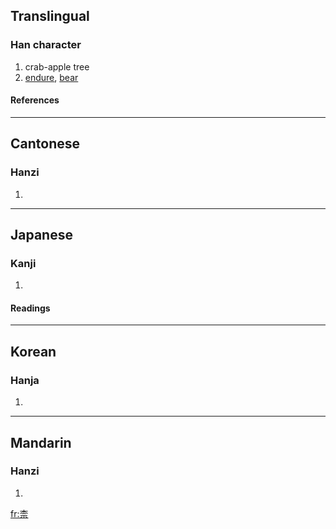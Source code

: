 {{see|奈}}

==Translingual==
===Han character===
{{Han char|rn=75|rad=木|as=05|sn=9|four=4090<sub>1</sub>|canj=木一一火 (DMMF), X木一一火 (XDMMF)}}
# crab-apple tree
# [[endure]], [[bear]]
====References====
{{Han ref|kx=0520.230|dkj=14659|dj=0908.180|hdz=21176.090|uh=67F0|ud=26608|bh=CF55|bd=53077}}

----
==Cantonese==
===Hanzi===
{{yue-hanzi|jyut=|y=noi6}}
# {{defn|Cantonese}}

----
==Japanese==
===Kanji===
{{ja-kanji|grade=|rs=木05}}
# {{defn|Japanese}} 
====Readings====
{{ja-readings|on=[[な]] (na), [[だい]] (dai)|kun=[[からなし]] (karanashi)}}

----
==Korean==
===Hanja===
{{ko-hanja|hangeul=내|eumhun=|rv=nae|mr=nae|y=nay}}
# {{defn|Korean}}

----
==Mandarin==
===Hanzi===
{{cmn-hanzi|pin=[[nài]] ([[nai4]])|wg=nai<sup>4</sup>}}
# {{defn|Mandarin}}

[[fr:柰]]